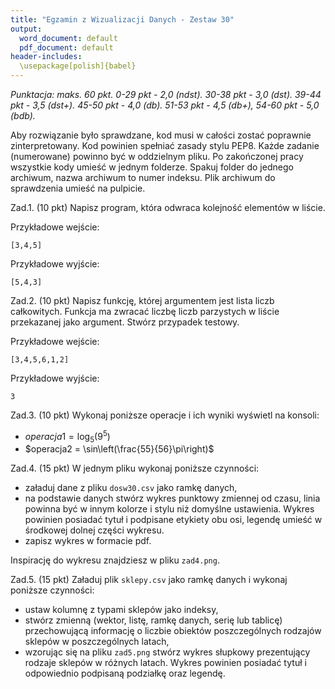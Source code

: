 ```yaml
---
title: "Egzamin z Wizualizacji Danych - Zestaw 30"
output:
  word_document: default
  pdf_document: default
header-includes: 
  \usepackage[polish]{babel}
---
```


*Punktacja: maks. 60 pkt. 0-29 pkt - 2,0 (ndst). 30-38 pkt - 3,0 (dst). 39-44 pkt - 3,5 (dst+). 45-50 pkt - 4,0 (db). 51-53 pkt - 4,5 (db+), 54-60 pkt - 5,0 (bdb).*

Aby rozwiązanie było sprawdzane, kod musi w całości zostać poprawnie zinterpretowany. Kod powinien spełniać zasady stylu PEP8. Każde zadanie (numerowane) powinno być w oddzielnym pliku. Po zakończonej pracy wszystkie kody umieść w jednym folderze. Spakuj folder do jednego archiwum, nazwa archiwum to numer indeksu. Plik archiwum do sprawdzenia umieść na pulpicie.

Zad.1. (10 pkt) Napisz program, która odwraca kolejność elementów w liście.

Przykładowe wejście:

```
[3,4,5]
```

Przykładowe wyjście:

```
[5,4,3]
```

Zad.2. (10 pkt) Napisz funkcję, której argumentem jest lista liczb całkowitych. Funkcja ma zwracać liczbę liczb parzystych w liście przekazanej jako argument. Stwórz przypadek testowy.

Przykładowe wejście:

```
[3,4,5,6,1,2]
```

Przykładowe wyjście:

```
3
```

Zad.3. (10 pkt) Wykonaj poniższe operacje i ich wyniki wyświetl na konsoli:

* $operacja1 = \log _5 (9^5)$
* $operacja2 = \sin\left(\frac{55}{56}\pi\right)$

Zad.4. (15 pkt) W jednym pliku wykonaj poniższe czynności:

* załaduj dane z pliku `dosw30.csv` jako ramkę danych,
* na podstawie danych stwórz wykres punktowy zmiennej od czasu, linia powinna być w innym kolorze i stylu niż domyślne ustawienia. Wykres powinien posiadać tytuł i podpisane etykiety obu osi, legendę umieść w środkowej dolnej części wykresu. 
* zapisz wykres w formacie pdf.

Inspirację do wykresu znajdziesz w pliku `zad4.png`.

Zad.5. (15 pkt) Załaduj plik `sklepy.csv` jako ramkę danych i wykonaj poniższe czynności:

* ustaw kolumnę z typami sklepów jako indeksy,
* stwórz zmienną (wektor, listę, ramkę danych, serię lub tablicę) przechowującą informację o liczbie obiektów poszczególnych rodzajów sklepów w poszczególnych latach,
* wzorując się na pliku `zad5.png` stwórz wykres słupkowy prezentujący rodzaje sklepów w różnych latach. Wykres powinien posiadać tytuł i odpowiednio podpisaną podziałkę oraz legendę.
